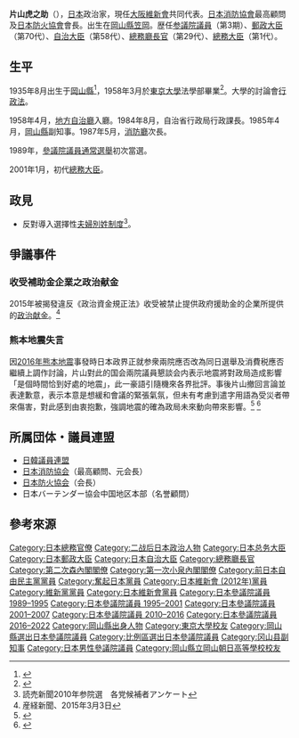 {{Infobox_Officeholder
| name = 片山 虎之助
| image = Toranosuke Katayama 200101.jpg 
| imagesize=200px
| caption=
| office = {{JPN}}第1、2任[[總務大臣|總務大臣]]
| term_start = 2001年1月6日
| term_end = 2003年9月22日
| primeminister = [[森喜朗|森喜朗]]<br/>[[小泉純一郎|小泉純一郎]]
| predecessor = 新創職位
| successor = [[麻生太郎|麻生太郎]]
| office1 = {{JPN}}第68任{{link-ja|郵政大臣|郵政大臣}}
| term_start1 = 2000年12月5日
| term_end1 =  2001年1月6日
| primeminister1 = [[森喜朗|森喜朗]]
| predecessor1 = {{link-ja|平林鴻三|平林鴻三}}
| successor1 = 職位廢除（改為[[總務大臣|總務大臣]]）
| office2 = {{JPN}}第56任[[自治大臣|自治大臣]]
| term_start2 = 2000年12月5日
| term_end2 =  2001年1月6日
| primeminister2 = [[森喜朗|森喜朗]]
| predecessor2 = {{link-ja|西田司|西田司}}
| successor2 = 職位廢除（改為[[總務大臣|總務大臣]]）
| office3 = {{JPN}}第26任[[總務廳_(日本)|總務廳]]長官
| term_start3 = 2000年12月5日
| term_end3 =  2001年1月6日
| primeminister3 = [[森喜朗|森喜朗]]
| predecessor3 = {{link-ja|續訓弘|続訓弘}}
| successor3 = 職位廢除（改為[[總務大臣|總務大臣]]）
|office4   = {{JPN}}[[參議院_(日本)|參議院]]議員
|term_start4  = 2010年7月26日
|term_end4  = 
|predecessor4 = 
|successor4  = 
|constituency4=[[日本參議院比例區|比例區]]
|term_start5  = 1989年7月24日
|term_end5  = 2007年7月28日
|predecessor5 = 
|successor5  = 
|constituency5=[[岡山縣選舉區|岡山縣選舉區]]
| birth_date = {{birth date and age|1935|8|2}}
| birth_place = {{EOJ}}[[岡山縣|岡山縣]][[小田郡|小田郡]]金浦町<br>（現[[笠岡市|笠岡市]]）
| death_date =
| death_place = 
| spouse = 
| relatives={{link-ja|石川嘉延|石川嘉延}}（妻子的妹夫）<br>湯下敦史（女婿）
| children = {{link-ja|片山大介|片山大介}}（次子）
| party = （[[自由民主党_(日本)|自由民主党]]→）<br>（[[奮起日本|奮起日本]]→）<br>（[[太陽黨_(2012年)|太陽党]]→）<br>（[[日本維新会|日本維新会]]→）<br>（[[維新党|維新党]]→）<br>（[[大阪維新会|大阪維新会]]→）<br>[[日本維新會|日本維新會]]
| alma_mater = [[東京大学|東京大学]]法学部
|religion = 
|website  =[http://www.toranosuke.net/index.html 片山虎之助のホームページ]
}}
{{japanese
|japanese=片山虎之助
|kana=かたやま・とらのすけ
|romaji=Toranosuke Katayama
}}
'''片山虎之助'''（{{bd|1935年|8月2日|||Katayama Toranosuke}}），[[日本|日本]]政治家，現任[[大阪維新會_(2015年)|大阪維新會]]共同代表。[[日本消防協會|日本消防協會]]最高顧問及[[日本防火協會|日本防火協會]]會長。出生在[[岡山縣|岡山縣]][[笠岡|笠岡]]。歴任[[日本参議院|参議院]][[議員|議員]]（第3期）、[[郵政大臣|郵政大臣]]（第70代）、[[自治大臣|自治大臣]]（第58代）、[[總務廳_(日本)|總務廳長官]]（第29代）、[[總務大臣|總務大臣]]（第1代）。

== 生平 ==
1935年8月出生于[[岡山縣|岡山縣]]<ref name=kantei>{{cite web|title=Toranosuke Katayama|url=http://www.kantei.go.jp/foreign/koizumidaijin/010426/02katayama_e.html|publisher=Kantei|accessdate=10 January 2013|archive-date=2013-09-29|archive-url=https://web.archive.org/web/20130929080235/http://www.kantei.go.jp/foreign/koizumidaijin/010426/02katayama_e.html|dead-url=no}}</ref>，1958年3月於[[東京大學|東京大學]]法學部畢業<ref name=hofc>{{cite web|title=List of the members|url=http://www.sangiin.go.jp/eng/member/members/profile/5989020.htm|publisher=House of Councillors|accessdate=10 January 2013|deadurl=yes|archiveurl=https://web.archive.org/web/20130125220520/http://www.sangiin.go.jp/eng/member/members/profile/5989020.htm|archivedate=2013年1月25日}}</ref>。大學的討論會[[行政法|行政法]]。

1958年4月，[[自治省|地方自治廳]]入廳。1984年8月，自治省行政局行政課長。1985年4月，[[岡山縣|岡山縣]]副知事。1987年5月，[[日本消防廳|消防廳]]次長。

1989年，[[參議院議員通常選舉|參議院議員通常選舉]]初次當選。

2001年1月，初代[[總務大臣|總務大臣]]。

== 政見 ==
* 反對導入選擇性[[日本夫婦別姓問題|夫婦別姓制度]]<ref>読売新聞2010年参院選　各党候補者アンケート</ref>。

== 爭議事件 ==
=== 收受補助金企業之政治献金 ===
2015年被揭發違反《政治資金規正法》收受被禁止提供政府援助金的企業所提供的[[政治献金|政治献金]]。<ref>産経新聞、2015年3月3日</ref>

=== 熊本地震失言 ===
因[[2016年熊本地震|2016年熊本地震]]事發時日本政界正就参衆兩院應否改為同日選舉及消費税應否繼續上調作討論，片山對此的国会兩院議員懇談会内表示地震將對政局造成影響「是個時間恰到好處的地震」，此一豪語引隨機來各界批評。事後片山撤回言論並表達歉意，表示本意是想緩和會議的緊張氣氛，但未有考慮到遣字用語為受災者帶來傷害，對此感到由衷抱歉，強調地震的確為政局未來動向帶來影響。<ref>{{Cite news | url = http://www.sankei.com/west/news/160420/wst1604200078-n1.html | title = 「タイミングいい地震」おおさか維新の片山氏発言　松井代表「申し訳ない」 | agency = [[產經新聞|產經新聞]] | publisher = 產經WEST | date = 2016-04-20 | accessdate = 2016-07-12 | archive-date = 2016-07-06 | archive-url = https://web.archive.org/web/20160706220355/http://www.sankei.com/west/news/160420/wst1604200078-n1.html | dead-url = no }}</ref> <ref>{{Cite news | url = http://mainichi.jp/articles/20160420/k00/00m/040/069000c | title = 片山虎之助氏　「タイミングのいい地震だ」…直後に撤回 | agency = [[每日新聞|每日新聞]] | publisher = 數位每日新聞 | date = 2016-04-19 | accessdate = 2016-07-12 | archive-date = 2016-07-19 | archive-url = https://web.archive.org/web/20160719123553/http://mainichi.jp/articles/20160420/k00/00m/040/069000c | dead-url = no }}</ref>


== 所属団体・議員連盟 ==
* [[日韓議員連盟|日韓議員連盟]]
* [[日本消防協会|日本消防協会]]（最高顧問、元会長）
* [[日本防火協会|日本防火協会]]（会長）
* 日本バーテンダー協会中国地区本部（名誉顧問）

== 參考來源 ==
{{Reflist|2}}


{{start box}}
{{s-off}}
{{s-before|首任}}
{{s-title|[[總務大臣|總務大臣]]|2001年-2003年}}
{{s-after|[[麻生太郎|麻生太郎]]}}
{{end box}}

{{總務大臣}}
{{第二次森內閣}}
{{第一次小泉內閣}}

{{DEFAULTSORT:Katayama Toranosuke}}
[[Category:日本總務官僚|Category:日本總務官僚]]
[[Category:二战后日本政治人物|Category:二战后日本政治人物]]
[[Category:日本总务大臣|Category:日本总务大臣]]
[[Category:日本郵政大臣|Category:日本郵政大臣]]
[[Category:日本自治大臣|Category:日本自治大臣]]
[[Category:總務廳長官|Category:總務廳長官]]
[[Category:第二次森內閣閣僚|Category:第二次森內閣閣僚]]
[[Category:第一次小泉內閣閣僚|Category:第一次小泉內閣閣僚]]
[[Category:前日本自由民主黨黨員|Category:前日本自由民主黨黨員]]
[[Category:奮起日本黨員|Category:奮起日本黨員]]
[[Category:日本維新會_(2012年)黨員|Category:日本維新會 (2012年)黨員]]
[[Category:維新黨黨員|Category:維新黨黨員]]
[[Category:日本維新會黨員|Category:日本維新會黨員]]
[[Category:日本參議院議員_1989–1995|Category:日本參議院議員 1989–1995]]
[[Category:日本參議院議員_1995–2001|Category:日本參議院議員 1995–2001]]
[[Category:日本參議院議員_2001–2007|Category:日本參議院議員 2001–2007]]
[[Category:日本參議院議員_2010–2016|Category:日本參議院議員 2010–2016]]
[[Category:日本參議院議員_2016–2022|Category:日本參議院議員 2016–2022]]
[[Category:岡山縣出身人物|Category:岡山縣出身人物]]
[[Category:東京大學校友|Category:東京大學校友]]
[[Category:岡山縣選出日本參議院議員|Category:岡山縣選出日本參議院議員]]
[[Category:比例區選出日本參議院議員|Category:比例區選出日本參議院議員]]
[[Category:冈山县副知事|Category:冈山县副知事]]
[[Category:日本男性參議院議員|Category:日本男性參議院議員]]
[[Category:岡山縣立岡山朝日高等學校校友|Category:岡山縣立岡山朝日高等學校校友]]